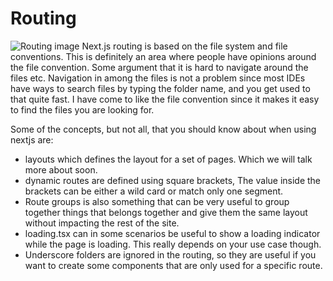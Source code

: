 


<Columns columns={2}>
<Column>
<CentralContent>

# Routing

</CentralContent>
</Column>
<Column className="relative">
    <Image src={Routing} alt="Routing image" />
</Column>
</Columns>


<Notes>
  Next.js routing is based on the file system and file conventions. This is definitely an area where people have opinions around the file convention. Some argument that it is hard to navigate around the files etc. Navigation in among the files is not a problem since most IDEs have ways to search files by typing the folder name, and you get used to that quite fast. I have come to like the file convention since it makes it easy to find the files you are looking for. 

  Some of the concepts, but not all, that you should know about when using nextjs are:

  * layouts which defines the layout for a set of pages. Which we will talk more about soon.
  * dynamic routes are defined using square brackets, The value inside the brackets can be either a wild card or match only one segment.
  * Route groups is also something that can be very useful to group together things that belongs together and give them the same layout without impacting the rest of the site.
  * loading.tsx can in some scenarios be useful to show a loading indicator while the page is loading. This really depends on your use case though.
  * Underscore folders are ignored in the routing, so they are useful if you want to create some components that are only used for a specific route.
</Notes>